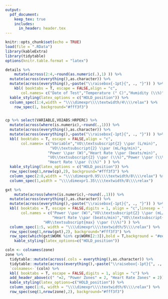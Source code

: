 ```yaml
---
output: 
  pdf_document:
    keep_tex: true
    includes:
      in_header: header.tex
---
```

```r
knitr::opts_chunk$set(echo = TRUE)
load(file = ".RData") 
library(kableExtra)
library(tidytable)
options(knitr.table.format = "latex")

```

\begin{center}
\textbf{\large \textbf{La Trobe Performance Hub} }
\end{center}
\vspace{2em}
\begingroup
\setlength{\tabcolsep}{0.5em}
\begin{tabularx}{\textwidth}{r l}
\textbf{Athlete Name:} & `r dem$NAME`\\
\textbf{Age:} & `r dem$AGE`\\
\textbf{Sport:} & \\
\end{tabularx}
\endgroup

\fancysection{Test Details}
```r
details %>% 
    mutate(across(2:4,~round(as.numeric(.),1) )) %>% 
  mutate(across(everything(),as.character)) %>% 
  mutate(across(everything(),~paste("\\raisebox{-1pt}{", ., "}")) ) %>% 
    kbl( booktabs = T, escape = FALSE,align = "c",
       col.names= c("Date of Test","Temperature (° C)","Humidity (\\%)","Pressure (mmHg)") ) %>% 
  kable_styling(latex_options = c("HOLD_position")) %>% 
  column_spec(1:4,width = "\\\\dimexpr\\\\textwidth/4\\\\relax") %>% 
    row_spec(1, background="#fff3f3")



```


\fancysection{Summary Data}
```r
cp %>% select(VARIABLE,VO2ABS:HRPERC) %>% 
  mutate(across(where(is.numeric),~round(.,1))) %>% 
  mutate(across(everything(),as.character)) %>% 
  mutate(across(everything(),~paste("\\raisebox{-1pt}{", ., "}")) ) %>% 
  kbl( booktabs = T, escape = FALSE,align = "c",
       col.names= c("Variable","VO\\textsubscript{2} \\par (L/min)",
                    "VO\\textsubscript{2} \\par (mL/kg/min)",
                   "Power \\par (W)","Heart Rate \\par (beats/min)",
                   "VO\\textsubscript{2} \\par (\\%)","Power \\par (\\%)",
                   "Heart Rate \\par (\\%)" ) ) %>% 
  kable_styling(latex_options = c("HOLD_position")) %>% 
  row_spec(seq(1,nrow(cp),2), background="#fff3f3") %>% 
  column_spec(2:8,width = "\\\\dimexpr0.95\\\\textwidth/8\\\\relax") %>% 
  column_spec(1,width = "\\\\dimexpr1.35\\\\textwidth/8\\\\relax")
```
\fancysection{GXT Data}
```r
gxt %>%
    mutate(across(where(is.numeric),~round(.,1))) %>% 
  mutate(across(everything(),as.character)) %>% 
  mutate(across(everything(),~paste("\\raisebox{-1pt}{", ., "}")) ) %>% 
  kbl( booktabs = T, escape = FALSE,digits = 1, align = "c",linesep = "",
       col.names = c("Power \\par (W)","VO\\textsubscript{2} \\par (mL/kg/min)",
                     "Heart Rate \\par (beats/min)","VO\\textsubscript{2max} \\par (\\%)",
                 "HR\\textsubscript{max} \\par (\\%)") ) %>% 
  column_spec(1:5, width = "\\\\dimexpr\\\\textwidth/5\\\\relax") %>% 
  row_spec(seq(1,nrow(gxt),2), background="#fff3f3") %>% 
  row_spec(which(gxt$WORK %in% cp$WORK[2:3]),bold = T,background = "#ee3124",color="white") %>% 
    kable_styling(latex_options=c("HOLD_position"))


```
\newpage
\fancysection{Training Zones Modified Allen \& Coggan}
```r
coln <- colnames(zone)
zone %>% 
  tidytable::mutate(across(.cols = everything(),as.character)) %>% 
  tidytable::mutate(across(everything(),~paste("\\raisebox{-1pt}{", ., "}")) ) %>% 
  `colnames<-`(coln) %>% 
  kbl( booktabs = T, escape = FALSE,digits = 1, align = "c") %>% 
  add_header_above(c(" "=2, "Power Zones" = 2, "Heart Rate Zones" = 2)) %>%
  kable_styling(latex_options=c("HOLD_position")) %>% 
  column_spec(1:6, width = "\\\\dimexpr\\\\textwidth/6\\\\relax") %>% 
  row_spec(seq(1,nrow(zone),2), background="#fff3f3")
```



